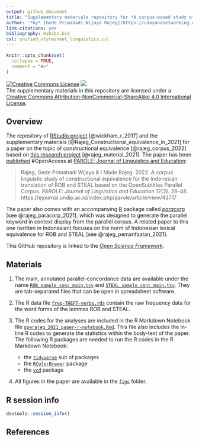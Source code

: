 ```yaml
---
output: github_document
title: "Supplementary materials repository for *A corpus-based study of constructional equivalence for the Indonesian translation of ROB and STEAL*"
author: '*by* [Gede Primahadi Wijaya Rajeg](https://udayananetworking.unud.ac.id/lecturer/880-gede-primahadi-wijaya-rajeg) <a itemprop="sameAs" content="https://orcid.org/0000-0002-2047-8621" href="https://orcid.org/0000-0002-2047-8621" target="orcid.widget" rel="noopener noreferrer" style="vertical-align:top;"><img src="https://orcid.org/sites/default/files/images/orcid_16x16.png" style="width:1em;margin-right:.5em;" alt="ORCID iD icon"></a>'
link-citations: yes
bibliography: mybibs.bib
csl: unified_stylesheet_linguistics.csl
---
```


<!-- README.md is generated from README.Rmd. Please edit that file -->

```r
knitr::opts_chunk$set(
  collapse = TRUE,
  comment = "#>"
)
```

<!-- badges: start -->
<a rel="license" href="http://creativecommons.org/licenses/by-nc-sa/4.0/"><img alt="Creative Commons License" style="border-width:0" src="https://i.creativecommons.org/l/by-nc-sa/4.0/88x31.png" /></a> [![](https://img.shields.io/badge/doi-10.17605/OSF.IO/PZC8Y-lightblue.svg)](https://doi.org/10.17605/OSF.IO/PZC8Y) <br />The supplementary materials in this repository are licensed under a <a rel="license" href="http://creativecommons.org/licenses/by-nc-sa/4.0/">Creative Commons Attribution-NonCommercial-ShareAlike 4.0 International License</a>.
<!-- badges: end -->

## Overview

The repository of [RStudio project](https://r4ds.had.co.nz/workflow-projects.html) [@wickham_r_2017] and the supplementary materials [@Rajeg_Constructional_equivalence_in_2021] for a paper on the topic of constructional equivalence [@rajeg_corpus_2022] based on [this research project](https://udayananetworking.unud.ac.id/lecturer/research/880-gede-primahadi-wijaya-rajeg/a-model-for-translation-study-based-on-english-indonesian-translation-database-and-its-pedagogical-implication-1179) [@rajeg_material_2021]. The paper has been [_published_](https://ejournal.undip.ac.id/index.php/parole/article/view/43717) #OpenAccess at [PAROLE: Journal of Linguistics and Education](https://ejournal.undip.ac.id/index.php/parole): 

> Rajeg, Gede Primahadi Wijaya & I Made Rajeg. 2022. A corpus linguistic study of constructional equivalence for the Indonesian translation of ROB and STEAL based on the OpenSubtitles Parallel Corpus. *PAROLE: Journal of Linguistics and Education* 12(2). 28–48. https://ejournal.undip.ac.id/index.php/parole/article/view/43717

The paper also comes with an accompanying [R](https://www.r-project.org) package called [*paracorp*](https://gederajeg.github.io/paracorp/) [see @rajeg_paracorp_2021], which was designed to generate the parallel keyword in context display from the parallel corpus. A related paper to this one (written in Indonesian) focuses on the norm of Indonesian lexical equivalence for ROB and STEAL [see @rajeg_pemanfaatan_2021].

This GitHub repository is linked to the [*Open Science Framework*](https://osf.io/pzc8y/).

## Materials

1. The main, annotated parallel-concordance data are available under the name [`ROB_sample_conc_main.tsv`](https://github.com/gederajeg/constructional-equivalence/blob/main/ROB_sample_conc_main.tsv) and [`STEAL_sample_conc_main.tsv`](https://github.com/gederajeg/constructional-equivalence/blob/main/STEAL_sample_conc_main.tsv). They are tab-separated files that can be open in spreadsheet software.

1. The R data file [`freq-THEFT-verbs.rds`](https://github.com/gederajeg/constructional-equivalence/blob/main/freq-THEFT-verbs.rds) contain the raw frequency data for the word forms of the lemmas ROB and STEAL.

1. The R codes for the analyses are included in the R Markdown Notebook file [`gpwrajeg_2021_paper-r-notebook.Rmd`](https://github.com/gederajeg/constructional-equivalence/blob/main/gpwrajeg_2021_paper-r-notebook.Rmd). This file also includes the in-line R codes to generate the statistics within the body-text of the paper. The following R packages are needed to run the R codes in the R Markdown Notebook:

    - the [`tidyverse`](https://www.tidyverse.org) suit of packages
    - the [`RColorBrewer`](https://cran.r-project.org/web/packages/RColorBrewer/index.html) package
    - the [`vcd`](https://cran.r-project.org/web/packages/vcd/index.html) package


1. All figures in the paper are available in the [`figs`](https://github.com/gederajeg/constructional-equivalence/tree/main/figs) folder.

## R session info

```r
devtools::session_info()
```

## References
